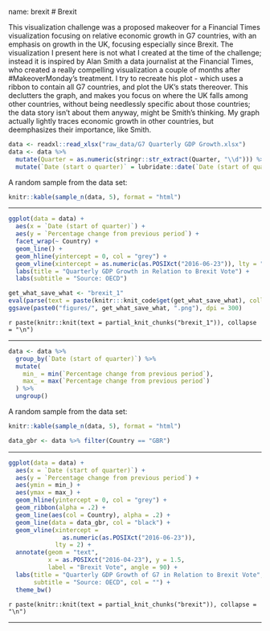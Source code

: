 name: brexit
# Brexit

This visualization challenge was a proposed makeover for a Financial Times visualization focusing on relative economic growth in G7 countries, with an emphasis on growth in the UK, focusing especially since Brexit.  The visualization I present here is not what I created at the time of the challenge; instead it is inspired by Alan Smith a data journalist at the Financial Times, who created a really compelling visualization a couple of months after #MakeoverMonday's treatment.  I try to recreate his plot - which uses a ribbon to contain all G7 countries, and plot the UK's stats thereover.  This declutters the graph, and makes you focus on where the UK falls among other countries, without being needlessly specific about those countries; the data story isn't about them anyway, might be Smith's thinking. My graph actually lightly traces economic growth in other countries, but deemphasizes their importance, like Smith. 

```{r, echo = F}
data <- readxl::read_xlsx("raw_data/G7 Quarterly GDP Growth.xlsx")
data <- data %>%
  mutate(Quarter = as.numeric(stringr::str_extract(Quarter, "\\d"))) %>%
  mutate(`Date (start o quarter)` = lubridate::date(`Date (start of quarter)`))
```

A random sample from the data set: 
```{r, echo = F}
knitr::kable(sample_n(data, 5), format = "html")
```

---

```{r brexit_1, eval=F, echo=F}
ggplot(data = data) +
  aes(x = `Date (start of quarter)`) +
  aes(y = `Percentage change from previous period`) +
  facet_wrap(~ Country) +
  geom_line() +
  geom_hline(yintercept = 0, col = "grey") +
  geom_vline(xintercept = as.numeric(as.POSIXct("2016-06-23")), lty = "dashed") +
  labs(title = "Quarterly GDP Growth in Relation to Brexit Vote") +
  labs(subtitle = "Source: OECD")
```

```{r, echo = F, warning=F, message=F, eval = T, fig.show='hide'}
get_what_save_what <- "brexit_1"
eval(parse(text = paste(knitr:::knit_code$get(get_what_save_what), collapse = "")))
ggsave(paste0("figures/", get_what_save_what, ".png"), dpi = 300)
```
`r paste(knitr::knit(text = partial_knit_chunks("brexit_1")), collapse = "\n")`

---


```{r, echo = F}
data <- data %>%
  group_by(`Date (start of quarter)`) %>%
  mutate(
    min_ = min(`Percentage change from previous period`),
    max_ = max(`Percentage change from previous period`)
  ) %>%
  ungroup()
```

A random sample from the data set: 
```{r, echo = F}
knitr::kable(sample_n(data, 5), format = "html")

data_gbr <- data %>% filter(Country == "GBR")
```

---

```{r brexit, eval=F, echo=F}
ggplot(data = data) +
  aes(x = `Date (start of quarter)`) +
  aes(y = `Percentage change from previous period`) +
  aes(ymin = min_) +
  aes(ymax = max_) +
  geom_hline(yintercept = 0, col = "grey") +
  geom_ribbon(alpha = .2) +
  geom_line(aes(col = Country), alpha = .2) +
  geom_line(data = data_gbr, col = "black") +
  geom_vline(xintercept = 
               as.numeric(as.POSIXct("2016-06-23")), 
             lty = 2) +
  annotate(geom = "text", 
           x = as.POSIXct("2016-04-23"), y = 1.5, 
           label = "Brexit Vote", angle = 90) +
  labs(title = "Quarterly GDP Growth of G7 in Relation to Brexit Vote", 
       subtitle = "Source: OECD", col = "") +
  theme_bw()
```


`r paste(knitr::knit(text = partial_knit_chunks("brexit")), collapse = "\n")`

---
